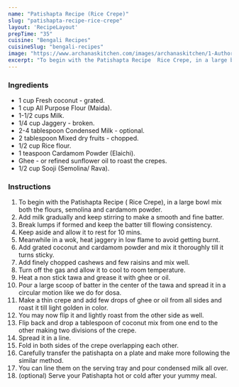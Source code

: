 ---
name: "Patishapta Recipe (Rice Crepe)"
slug: "patishapta-recipe-rice-crepe"
layout: 'RecipeLayout'
prepTime: "35"
cuisine: "Bengali Recipes"
cuisineSlug: "bengali-recipes"
image: "https://www.archanaskitchen.com/images/archanaskitchen/1-Author/Shaheen_Ali/PATISHAPTA__RICE_CREPE_FILLED_WITH_COCONUT__JAGGERY.jpg"
excerpt: "To begin with the Patishapta Recipe  Rice Crepe, in a large bowl mix both the flours, semolina and cardamom powder"
---

### Ingredients

- 1 cup Fresh coconut - grated.
- 1 cup All Purpose Flour (Maida).
- 1-1/2 cups Milk.
- 1/4 cup Jaggery - broken.
- 2-4 tablespoon Condensed Milk - optional.
- 2 tablespoon Mixed dry fruits - chopped.
- 1/2 cup Rice flour.
- 1 teaspoon Cardamom Powder (Elaichi).
- Ghee - or refined sunflower oil to roast the crepes.
- 1/2 cup Sooji (Semolina/ Rava).

### Instructions

1. To begin with the Patishapta Recipe ( Rice Crepe), in a large bowl mix both the flours, semolina and cardamom powder.
1. Add milk gradually and keep stirring to make a smooth and fine batter.
1. Break lumps if formed and keep the batter till flowing consistency.
1. Keep aside and allow it to rest for 10 mins.
1. Meanwhile in a wok, heat jaggery in low flame to avoid getting burnt.
1. Add grated coconut and cardamom powder and mix it thoroughly till it turns sticky.
1. Add finely chopped cashews and few raisins and mix well.
1. Turn off the gas and allow it to cool to room temperature.
1. Heat a non stick tawa and grease it with ghee or oil.
1. Pour a large scoop of batter in the center of the tawa and spread it in a circular motion like we do for dosa.
1. Make a thin crepe and add few drops of ghee or oil from all sides and roast it till light golden in color.
1. You may now flip it and lightly roast from the other side as well.
1. Flip back and drop a tablespoon of coconut mix from one end to the other making two divisions of the crepe.
1. Spread it in a line.
1. Fold in both sides of the crepe overlapping each other.
1. Carefully transfer the patishapta on a plate and make more following the similar method.
1. You can line them on the serving tray and pour condensed milk all over.
1. (optional) Serve your Patishapta hot or cold after your yummy meal.
